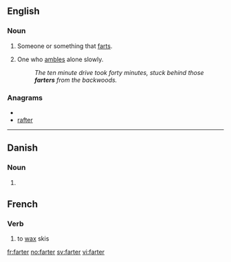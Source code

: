 ==English==

===Noun===
{{en-noun}}

# Someone or something that [[fart]]s.
# {{dialectal}} One who [[amble]]s alone slowly.
#: ''The ten minute drive took forty minutes, stuck behind those '''farters''' from the backwoods.''

===Anagrams===
* {{alphagram|aefrrt}}
* [[rafter#English|rafter]]


----

==Danish==

===Noun===
{{infl|da|noun form|g=c}}

# {{form of|plural indefinite|fart|lang=da}}


==French==
===Verb===

# to [[wax]] skis


[[fr:farter]]
[[no:farter]]
[[sv:farter]]
[[vi:farter]]